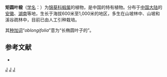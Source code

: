 {{Speciesbox
| genus = Tilia
| species = oblongifolia
| authority = Rehder, 1927
}}

'''矩圆叶椴'''（[[学名|学名]]：{{lang|la|''Tilia oblongifolia''}}）为[[锦葵科|锦葵科]][[椴属|椴属]]的植物，是中国的特有植物。分布于[[中国大陆|中国大陆]]的[[安徽|安徽]]、[[湖南|湖南]]等地，生长于海拔600米至1,000米的地区，多生在山坡林中、山坡和溪谷疏林中，目前已由人工引种栽培。

其[[种加词|种加词]]“''oblongifolia''”意为“长椭圆叶子的”。

== 参考文献 ==
<div class="references-small">
* {{cite web| url =http://www.bioinfo.cn/db05/KmzwSpecies.php?action=view&id=22533| title =矩圆叶椴| work =《中国高等植物数据库全库》| publisher =中国科学院微生物研究所| author =昆明植物研究所| accessdate =2009-02-25| deadurl =yes| archiveurl =https://web.archive.org/web/20160305072957/http://www.bioinfo.cn/db05/KmzwSpecies.php?action=view&id=22533| archivedate =2016-03-05}}
</div>
{{Taxonbar|from=Q15231506}}

[[Category:椴树属|J]]
[[Category:中国特有植物|J]]
[[Category:1927年描述的植物|J]]


{{植物小作品}}